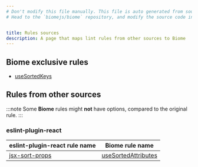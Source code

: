 ```yaml
---
# Don't modify this file manually. This file is auto generated from source, and you will lose your changes next time the website is built.
# Head to the `biomejs/biome` repository, and modify the source code in there.


title: Rules sources
description: A page that maps lint rules from other sources to Biome
---
```

    
## Biome exclusive rules
- [useSortedKeys](/linter/rules/use-sorted-keys) 
## Rules from other sources
:::note
Some **Biome** rules might **not** have options, compared to the original rule.
:::
### eslint-plugin-react
| eslint-plugin-react rule name | Biome rule name |
| ---- | ---- |
| [jsx-sort-props](https://github.com/jsx-eslint/eslint-plugin-react/blob/master/docs/rules/jsx-sort-props.md) |[useSortedAttributes](/linter/rules/use-sorted-attributes) |
